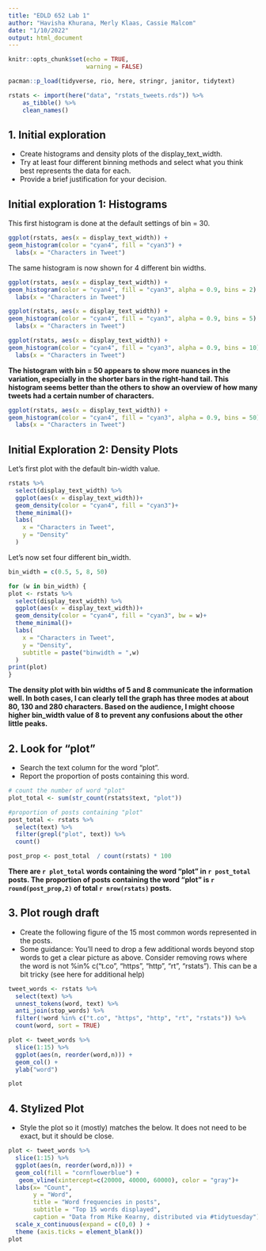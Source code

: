```yaml
---
title: "EDLD 652 Lab 1"
author: "Havisha Khurana, Merly Klaas, Cassie Malcom"
date: "1/10/2022"
output: html_document
---
```


```r
knitr::opts_chunk$set(echo = TRUE,
                      warning = FALSE)
```

```r
pacman::p_load(tidyverse, rio, here, stringr, janitor, tidytext)
```

```r
rstats <- import(here("data", "rstats_tweets.rds")) %>%
    as_tibble() %>%
    clean_names()

```
## 1. Initial exploration
 * Create histograms and density plots of the display_text_width. 
 * Try at least four different binning methods and select what you think best represents the data for each. 
 * Provide a brief justification for your decision.

## Initial exploration 1: Histograms

This first histogram is done at the default settings of bin = 30.
```r
ggplot(rstats, aes(x = display_text_width)) +
geom_histogram(color = "cyan4", fill = "cyan3") +
  labs(x = "Characters in Tweet")
```

The same histogram is now shown for 4 different bin widths.
```r
ggplot(rstats, aes(x = display_text_width)) +
geom_histogram(color = "cyan4", fill = "cyan3", alpha = 0.9, bins = 2) +
  labs(x = "Characters in Tweet")
```

```r
ggplot(rstats, aes(x = display_text_width)) +
geom_histogram(color = "cyan4", fill = "cyan3", alpha = 0.9, bins = 5) +
  labs(x = "Characters in Tweet")
```

```r
ggplot(rstats, aes(x = display_text_width)) +
geom_histogram(color = "cyan4", fill = "cyan3", alpha = 0.9, bins = 10) +
  labs(x = "Characters in Tweet")
```

**The histogram with bin = 50 appears to show more nuances in the variation, especially in the shorter bars in the right-hand tail. This histogram seems better than the others to show an overview of how many tweets had a certain number of characters.**


```r
ggplot(rstats, aes(x = display_text_width)) +
geom_histogram(color = "cyan4", fill = "cyan3", alpha = 0.9, bins = 50) +
  labs(x = "Characters in Tweet")
```

## Initial Exploration 2: Density Plots

Let's first plot with the default bin-width value.

```r
rstats %>% 
  select(display_text_width) %>% 
  ggplot(aes(x = display_text_width))+
  geom_density(color = "cyan4", fill = "cyan3")+
  theme_minimal()+
  labs(
    x = "Characters in Tweet",
    y = "Density"
  )
```

Let's now set four different bin_width.

```r
bin_width = c(0.5, 5, 8, 50)

for (w in bin_width) {
plot <- rstats %>% 
  select(display_text_width) %>% 
  ggplot(aes(x = display_text_width))+
  geom_density(color = "cyan4", fill = "cyan3", bw = w)+
  theme_minimal()+
  labs(
    x = "Characters in Tweet",
    y = "Density",
    subtitle = paste("binwidth = ",w)
  )
print(plot)
}
```


**The density plot with bin widths of 5 and 8 communicate the information well. In both cases, I can clearly tell the graph has three modes at about 80, 130 and 280 characters. Based on the audience, I might choose higher bin_width value of 8 to prevent any confusions about the other little peaks.** 

## 2. Look for “plot”
* Search the text column for the word “plot”. 
* Report the proportion of posts containing this word.

```r

# count the number of word "plot"
plot_total <- sum(str_count(rstats$text, "plot"))

#proportion of posts containing "plot"
post_total <- rstats %>% 
  select(text) %>% 
  filter(grepl("plot", text)) %>% 
  count() 

post_prop <- post_total  / count(rstats) * 100

```

**There are `r plot_total` words containing the word "plot" in `r post_total` posts. The proportion of posts containing the word "plot" is `r round(post_prop,2)` of total `r nrow(rstats)` posts.**

## 3. Plot rough draft
* Create the following figure of the 15 most common words represented in the posts.
* Some guidance: You’ll need to drop a few additional words beyond stop words to get a clear picture as above. Consider removing rows where the word is not %in% c("t.co", "https", "http", "rt", "rstats"). This can be a bit tricky (see here for additional help)

```r
tweet_words <- rstats %>% 
  select(text) %>% 
  unnest_tokens(word, text) %>% 
  anti_join(stop_words) %>% 
  filter(!word %in% c("t.co", "https", "http", "rt", "rstats")) %>% 
  count(word, sort = TRUE) 
```

```r
plot <- tweet_words %>% 
  slice(1:15) %>% 
  ggplot(aes(n, reorder(word,n))) +
  geom_col() +
  ylab("word")

plot
```


## 4. Stylized Plot
* Style the plot so it (mostly) matches the below. It does not need to be exact, but it should be close.

```r
plot <- tweet_words %>% 
  slice(1:15) %>% 
  ggplot(aes(n, reorder(word,n))) +
  geom_col(fill = "cornflowerblue") +
   geom_vline(xintercept=c(20000, 40000, 60000), color = "gray")+
  labs(x= "Count",
       y = "Word",
       title = "Word frequencies in posts",
       subtitle = "Top 15 words displayed",
       caption = "Data from Mike Kearny, distributed via #tidytuesday") +
  scale_x_continuous(expand = c(0,0) ) + 
  theme (axis.ticks = element_blank())
plot
```

